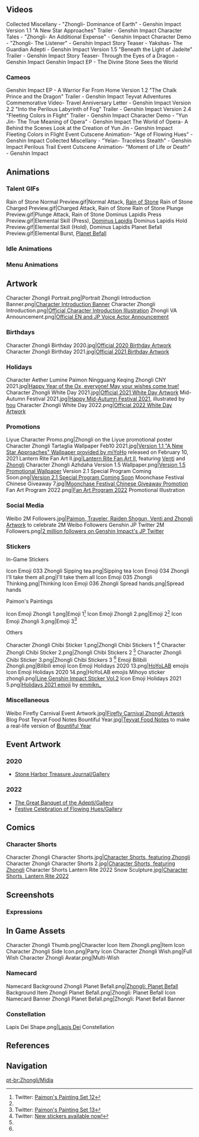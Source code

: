 {{CharacterTabs}}<!-- Only media posted by HoYoverse. This includes artwork (made in-house or commissioned) and promotional videos. The exception is GIFs of the character using their talents. Make sure to cite the source.-->
==Videos==
<gallery hideaddbutton="true" captionalign="center">
Collected Miscellany - "Zhongli- Dominance of Earth" - Genshin Impact
Version 1.1 "A New Star Approaches" Trailer - Genshin Impact
Character Tales - "Zhongli- An Additional Expense" - Genshin Impact
Character Demo - "Zhongli- The Listener" - Genshin Impact
Story Teaser - Yakshas- The Guardian Adepti - Genshin Impact
Version 1.5 "Beneath the Light of Jadeite" Trailer - Genshin Impact
Story Teaser- Through the Eyes of a Dragon - Genshin Impact
Genshin Impact EP - The Divine Stone Sees the World
</gallery>

===Cameos===
<!--chronological order-->
<gallery hideaddbutton="true" captionalign="center">
Genshin Impact EP - A Warrior Far From Home
Version 1.2 "The Chalk Prince and the Dragon" Trailer - Genshin Impact
Teyvat Adventures Commemorative Video- Travel Anniversary Letter - Genshin Impact
Version 2.2 "Into the Perilous Labyrinth of Fog" Trailer - Genshin Impact
Version 2.4 "Fleeting Colors in Flight" Trailer - Genshin Impact
Character Demo - "Yun Jin- The True Meaning of Opera" - Genshin Impact
The World of Opera- A Behind the Scenes Look at the Creation of Yun Jin - Genshin Impact
Fleeting Colors in Flight Event Cutscene Animation- "Age of Flowing Hues" - Genshin Impact
Collected Miscellany - "Yelan- Traceless Stealth" - Genshin Impact
Perilous Trail Event Cutscene Animation- "Moment of Life or Death" - Genshin Impact
</gallery>

==Animations==
===Talent GIFs===
<gallery hideaddbutton="true" captionalign="center">
Rain of Stone Normal Preview.gif|Normal Attack, [[Rain of Stone]]
Rain of Stone Charged Preview.gif|Charged Attack, Rain of Stone
Rain of Stone Plunge Preview.gif|Plunge Attack, Rain of Stone
Dominus Lapidis Press Preview.gif|Elemental Skill (Press), [[Dominus Lapidis]]
Dominus Lapidis Hold Preview.gif|Elemental Skill (Hold), Dominus Lapidis
Planet Befall Preview.gif|Elemental Burst, [[Planet Befall]]
</gallery>

===Idle Animations===
{{Preview
|size=180px
|file1    = Idle Zhongli 1
|file2    = Idle Zhongli 2
}}
===Menu Animations===
{{Preview
|size=180px
|file1    = Talent Menu Zhongli
|file2    = Weapon Menu Zhongli
}}

==Artwork==
<!--chronological order-->
<gallery hideaddbutton="true" captionalign="center">
Character Zhongli Portrait.png|Portrait
Zhongli Introduction Banner.png|[https://www.hoyolab.com/article/91015 Character Introduction Banner]
Character Zhongli Introduction.png|[https://www.hoyolab.com/article/91015 Official Character Introduction Illustration]
Zhongli VA Announcement.png|[https://twitter.com/GenshinImpact/status/1330746714773286913 Official EN and JP Voice Actor Announcement]
</gallery>

===Birthdays===
<gallery hideaddbutton="true" captionalign="center">
Character Zhongli Birthday 2020.jpg|[https://twitter.com/GenshinImpact/status/1344493482866593795 Official 2020 Birthday Artwork]
Character Zhongli Birthday 2021.jpg|[https://twitter.com/GenshinImpact/status/1476767066162024450 Official 2021 Birthday Artwork]
</gallery>
===Holidays===
<gallery hideaddbutton="true" captionalign="center">
Character Aether Lumine Paimon Ningguang Keqing Zhongli CNY 2021.jpg|[https://twitter.com/GenshinImpact/status/1359839853257650176 Happy Year of the Ox, everyone! May your wishes come true!]
Character Zhongli White Day 2021.jpg|[https://twitter.com/GenshinImpact/status/1370947796308611072 Official 2021 White Day Artwork]
Mid-Autumn Festival 2021.jpg|[https://ys.mihoyo.com/main/news/detail/17769 Happy Mid-Autumn Festival 2021], illustrated by [http://ho0.pya.jp/ppo/ hou]
Character Zhongli White Day 2022.png|[https://twitter.com/GenshinImpact/status/1503219370205462530 Official 2022 White Day Artwork]
</gallery>

===Promotions===
<gallery hideaddbutton="true" captionalign="center">
Liyue Character Promo.png|Zhongli on the Liyue promotional poster
Character Zhongli Tartaglia Wallpaper Feb10 2021.jpg|[https://twitter.com/GenshinImpact/status/1359355005577224196 Version 1.1 "A New Star Approaches" Wallpaper provided by miYoHo] released on February 10, 2021
Lantern Rite Fan Art II.jpg|[https://twitter.com/GenshinImpact/status/1360438548231557120 Lantern Rite Fan Art II], featuring [[Venti]] and [[Zhongli]] <!--2021-02-13-->
Character Zhongli Azhdaha Version 1.5 Wallpaper.png|[https://twitter.com/GenshinImpact/status/1388704801827876867 Version 1.5 Promotional Wallpaper] <!--2021-05-02-->
Version 2.1 Special Program Coming Soon.png|[https://youtu.be/qsSabplBE_s Version 2.1 Special Program Coming Soon]
Moonchase Festival Chinese Giveaway 7.jpg|[https://bbs.mihoyo.com/ys/article/10494424 Moonchase Festival Chinese Giveaway Promotion] <!--2021-10-07-->
Fan Art Program 2022.png|[https://www.hoyolab.com/article/1943442 Fan Art Program 2022] Promotional Illustration <!--2022-01-15-->
</gallery>

===Social Media===
<gallery hideaddbutton="true" captionalign="center">
Weibo 2M Followers.jpg|[https://m.weibo.cn/status/4684924898250180 Paimon, Traveler, Raiden Shogun, Venti and Zhongli Artwork] to celebrate 2M Weibo Followers <!--2021-09-24-->
Genshin JP Twitter 2M Followers.png|[https://twitter.com/Genshin_7/status/1517443093305249793 2 million followers on Genshin Impact's JP Twitter] <!-- 2022-04-22 -->
</gallery>

===Stickers===
;In-Game Stickers
<gallery hideaddbutton="true" captionalign="center">
Icon Emoji 033 Zhongli Sipping tea.png|Sipping tea
Icon Emoji 034 Zhongli I'll take them all.png|I'll take them all
Icon Emoji 035 Zhongli Thinking.png|Thinking
Icon Emoji 036 Zhongli Spread hands.png|Spread hands
</gallery>

;Paimon's Paintings
<gallery hideaddbutton="true" captionalign="center">
Icon Emoji Zhongli 1.png|Emoji 1<ref name="Paimon's Painting 2022-01-28">Twitter: [https://twitter.com/GenshinImpact/status/1486911915116924929 Paimon's Painting Set 12]</ref>
Icon Emoji Zhongli 2.png|Emoji 2<ref name="Paimon's Painting 2022-01-28" />
Icon Emoji Zhongli 3.png|Emoji 3<ref name="Paimon's Painting 2022-03-11">Twitter: [https://twitter.com/GenshinImpact/status/1502132203559477249 Paimon's Painting Set 13]</ref>
</gallery>

;Others
<gallery hideaddbutton="true" captionalign="center">
Character Zhongli Chibi Sticker 1.png|Zhongli Chibi Stickers 1 <ref name="Zhong Chibi Stickers 2021-04-26">Twitter: [https://twitter.com/GenshinImpact/status/1386870213983965191 New stickers available now!]</ref>
Character Zhongli Chibi Sticker 2.png|Zhongli Chibi Stickers 2 <ref name="Zhong Chibi Stickers 2021-04-26" />
Character Zhongli Chibi Sticker 3.png|Zhongli Chibi Stickers 3 <ref name="Zhong Chibi Stickers 2021-04-26" />
Emoji Bilibili Zhongli.png|Bilibili emoji
Icon Emoji Holidays 2020 13.png|[[HoYoLAB]] emojis
Icon Emoji Holidays 2020 14.png|HoYoLAB emojis
Mihoyo sticker zhongli.png|[https://store.line.me/stickershop/product/14369332/en Line Genshin Impact Sticker Vol.2]
Icon Emoji Holidays 2021 5.png|[https://twitter.com/Paimon2theMoon/status/1474595131353407488 Holidays 2021 emoji] by [https://twitter.com/emmikn_ emmikn_]<!-- 2021-12-25 -->
</gallery>

===Miscellaneous===
<gallery hideaddbutton="true" captionalign="center">
Weibo Firefly Carnival Event Artwork.jpg|[http://weibo.com/6593199887/Jzme5mNSM Firefly Carnival Zhongli Artwork] <!--2020-12-20-->
Blog Post Teyvat Food Notes Bountiful Year.jpg|[[Teyvat Food Notes]] to make a real-life version of [[Bountiful Year]]<!--2022-01-31-->
</gallery>

==Event Artwork==
===2020===
*[[Stone Harbor Treasure Journal/Gallery]]
===2022===
*[[The Great Banquet of the Adepti/Gallery]]<!--2022-01-28-->
*[[Festive Celebration of Flowing Hues/Gallery]]<!--2022-01-29-->

==Comics==
===Character Shorts===
<gallery hideaddbutton="true" captionalign="center">
Character Zhongli Character Shorts.jpg|[https://twitter.com/GenshinImpact/status/1476767066103312386 Character Shorts, featuring Zhongli] <!--2021-12-31-->
Character Zhongli Character Shorts 2.jpg|[https://www.hoyolab.com/article/2015566 Character Shorts, featuring Zhongli]<!--2022-1-25->
Character Shorts Lantern Rite 2022.png|[https://twitter.com/GenshinImpact/status/1487999076503363587 Character Shorts, Lantern Rite 2022]<!--2022-01-31-->
Character Shorts Lantern Rite 2022 Snow Sculpture.jpg|[https://twitter.com/GenshinImpact/status/1489448627995033602 Character Shorts, Lantern Rite 2022]<!--2022-02-04-->
</gallery>

==Screenshots==
===Expressions===
{{Character Expression
|character   = Zhongli
|expression1 = Default
|expression2 = Happy
|expression3 = Pensive
}}

==In Game Assets==
<gallery hideaddbutton="true" captionalign="center">
Character Zhongli Thumb.png|Character Icon
Item Zhongli.png|Item Icon
Character Zhongli Side Icon.png|Party Icon
Character Zhongli Wish.png|Full Wish
Character Zhongli Avatar.png|Multi-Wish
</gallery>
===Namecard===
<gallery hideaddbutton="true" captionalign="center">
Namecard Background Zhongli Planet Befall.png|[[Zhongli: Planet Befall]] Background
Item Zhongli Planet Befall.png|Zhongli: Planet Befall Icon
Namecard Banner Zhongli Planet Befall.png|Zhongli: Planet Befall Banner
</gallery>
===Constellation===
<gallery hideaddbutton="true" captionalign="center">
Lapis Dei Shape.png|[[Lapis Dei]] Constellation
</gallery>
==References==
{{Reflist}}

==Navigation==
{{Character Navbox|link type=media}}
[[pt-br:Zhongli/Mídia]]